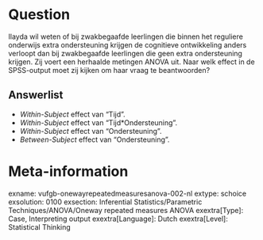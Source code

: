 Question
========
Ilayda wil weten of bij zwakbegaafde leerlingen die binnen het reguliere onderwijs extra ondersteuning krijgen de cognitieve ontwikkeling anders verloopt dan bij zwakbegaafde leerlingen die geen extra ondersteuning krijgen. Zij voert een herhaalde metingen ANOVA uit. Naar welk effect in de SPSS-output moet zij kijken om haar vraag te beantwoorden?

Answerlist
----------
* *Within-Subject* effect van "Tijd".
* *Within-Subject* effect van "Tijd*Ondersteuning".
* *Within-Subject* effect van "Ondersteuning".
* *Between-Subject* effect van "Ondersteuning".

Meta-information
================
exname: vufgb-onewayrepeatedmeasuresanova-002-nl
extype: schoice
exsolution: 0100
exsection: Inferential Statistics/Parametric Techniques/ANOVA/Oneway repeated measures ANOVA
exextra[Type]: Case, Interpreting output
exextra[Language]: Dutch
exextra[Level]: Statistical Thinking